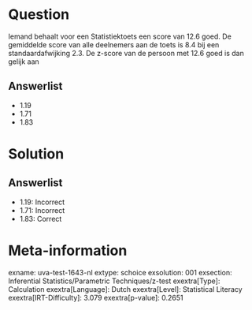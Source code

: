 Question
========

Iemand behaalt voor een Statistiektoets een score van 12.6 goed. De
gemiddelde score van alle deelnemers aan de toets is 8.4 bij een
standaardafwijking 2.3. De z-score van de persoon met 12.6 goed is dan
gelijk aan

Answerlist
----------

* 1.19
* 1.71
* 1.83

Solution
========

Answerlist
----------

* 1.19: Incorrect
* 1.71: Incorrect
* 1.83: Correct

Meta-information
================
exname: uva-test-1643-nl
extype: schoice
exsolution: 001
exsection: Inferential Statistics/Parametric Techniques/z-test
exextra[Type]: Calculation
exextra[Language]: Dutch
exextra[Level]: Statistical Literacy
exextra[IRT-Difficulty]: 3.079
exextra[p-value]: 0.2651
